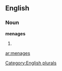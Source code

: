 
==English==

===Noun===
'''menages'''

# {{plural of|[[menage]]}}

[[Category:English plurals]]

[[ar:menages]]